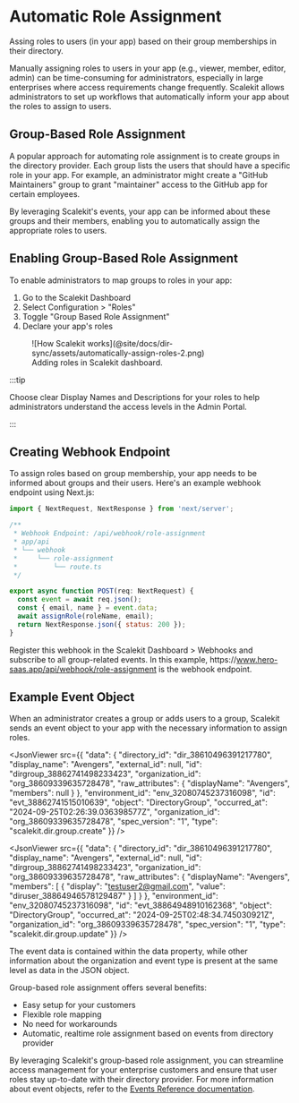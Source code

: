 # Automatic Role Assignment
<Subtitle>
    Assing roles to users (in your app) based on their group memberships in their directory.
</Subtitle>

Manually assigning roles to users in your app (e.g., viewer, member, editor, admin) can be time-consuming for administrators, especially in large enterprises where access requirements change frequently. Scalekit allows administrators to set up workflows that automatically inform your app about the roles to assign to users.

## Group-Based Role Assignment

A popular approach for automating role assignment is to create groups in the directory provider. Each group lists the users that should have a specific role in your app. For example, an administrator might create a "GitHub Maintainers" group to grant "maintainer" access to the GitHub app for certain employees.

By leveraging Scalekit's events, your app can be informed about these groups and their members, enabling you to automatically assign the appropriate roles to users.

## Enabling Group-Based Role Assignment

To enable administrators to map groups to roles in your app:

1. Go to the Scalekit Dashboard
2. Select Configuration > "Roles"
3. Toggle "Group Based Role Assignment"
4. Declare your app's roles

<figure className='width-75'>
  ![How Scalekit works](@site/docs/dir-sync/assets/automatically-assign-roles-2.png)
  <figcaption>Adding roles in Scalekit dashboard.</figcaption>
</figure>

:::tip

Choose clear Display Names and Descriptions for your roles to help administrators understand the access levels in the Admin Portal.

:::

## Creating Webhook Endpoint

To assign roles based on group membership, your app needs to be informed about groups and their users. Here's an example webhook endpoint using Next.js:

<CodeWithHeader title="Webhook Endpoint">

<Tabs groupId="tech-stack" queryString>
<TabItem value="nextjs" label="Next.js">

```javascript showLineNumbers
import { NextRequest, NextResponse } from 'next/server';

/**
 * Webhook Endpoint: /api/webhook/role-assignment
 * app/api
 * └── webhook
 *     └── role-assignment
 *         └── route.ts
 */

export async function POST(req: NextRequest) {
  const event = await req.json();
  const { email, name } = event.data;
  await assignRole(roleName, email);
  return NextResponse.json({ status: 200 });
}
```

</TabItem>
</Tabs>
</CodeWithHeader>

Register this webhook in the Scalekit Dashboard > Webhooks and subscribe to all group-related events. In this example, <SimpleCode>https:<span></span>//www.hero-saas.app/api/webhook/role-assignment</SimpleCode> is the webhook endpoint.

## Example Event Object

When an administrator creates a group or adds users to a group, Scalekit sends an event object to your app with the necessary information to assign roles.

<CodeWithHeader title="Group Creation Event">

<JsonViewer src={{
  "data": {
    "directory_id": "dir_38610496391217780",
    "display_name": "Avengers",
    "external_id": null,
    "id": "dirgroup_38862741498233423",
    "organization_id": "org_38609339635728478",
    "raw_attributes": {
      "displayName": "Avengers",
      "members": null
    }
  },
  "environment_id": "env_32080745237316098",
  "id": "evt_38862741515010639",
  "object": "DirectoryGroup",
  "occurred_at": "2024-09-25T02:26:39.036398577Z",
  "organization_id": "org_38609339635728478",
  "spec_version": "1",
  "type": "scalekit.dir.group.create"
  }} />

</CodeWithHeader>


<CodeWithHeader title="User Addition to Group Event">

<JsonViewer src={{
  "data": {
    "directory_id": "dir_38610496391217780",
    "display_name": "Avengers",
    "external_id": null,
    "id": "dirgroup_38862741498233423",
    "organization_id": "org_38609339635728478",
    "raw_attributes": {
      "displayName": "Avengers",
      "members": [
        {
          "display": "testuser2@gmail.com",
          "value": "diruser_38864946578129487"
        }
      ]
    }
  },
  "environment_id": "env_32080745237316098",
  "id": "evt_38864948910162368",
  "object": "DirectoryGroup",
  "occurred_at": "2024-09-25T02:48:34.745030921Z",
  "organization_id": "org_38609339635728478",
  "spec_version": "1",
  "type": "scalekit.dir.group.update"
}} />

</CodeWithHeader>

The event data is contained within the data property, while other information about the organization and event type is present at the same level as data in the JSON object.

Group-based role assignment offers several benefits:

- Easy setup for your customers
- Flexible role mapping
- No need for workarounds
- Automatic, realtime role assignment based on events from directory provider

By leveraging Scalekit's group-based role assignment, you can streamline access management for your enterprise customers and ensure that user roles stay up-to-date with their directory provider.
For more information about event objects, refer to the [Events Reference documentation](/apis#tag/Webhooks).